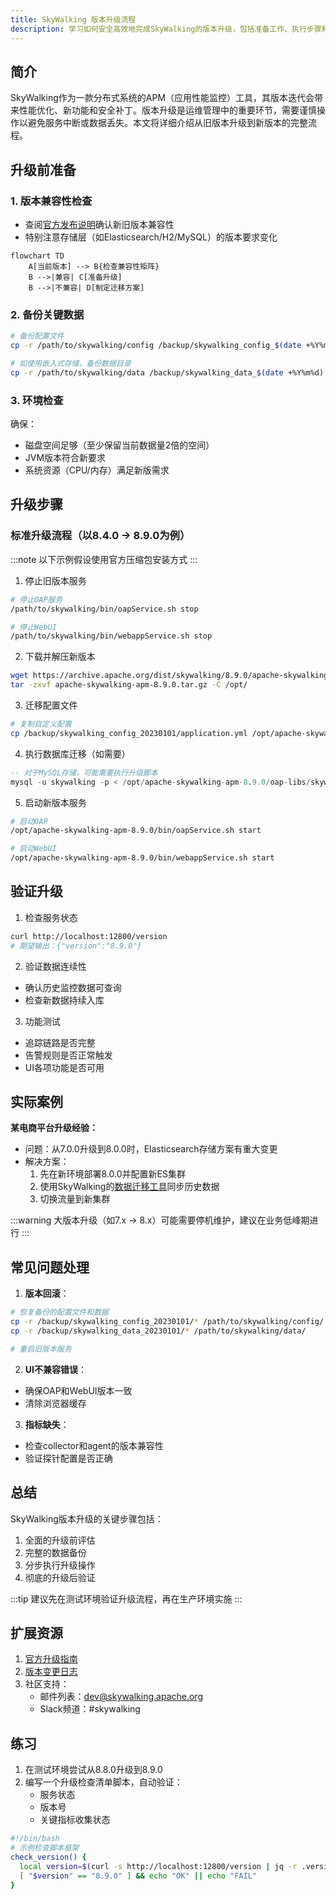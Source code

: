```yaml
---
title: SkyWalking 版本升级流程
description: 学习如何安全高效地完成SkyWalking的版本升级，包括准备工作、执行步骤和验证方法。
---
```


## 简介

SkyWalking作为一款分布式系统的APM（应用性能监控）工具，其版本迭代会带来性能优化、新功能和安全补丁。版本升级是运维管理中的重要环节，需要谨慎操作以避免服务中断或数据丢失。本文将详细介绍从旧版本升级到新版本的完整流程。

## 升级前准备

### 1. 版本兼容性检查
- 查阅[官方发布说明](https://skywalking.apache.org/release-notes/)确认新旧版本兼容性
- 特别注意存储层（如Elasticsearch/H2/MySQL）的版本要求变化

```mermaid
flowchart TD
    A[当前版本] --> B{检查兼容性矩阵}
    B -->|兼容| C[准备升级]
    B -->|不兼容| D[制定迁移方案]
```

### 2. 备份关键数据
```bash
# 备份配置文件
cp -r /path/to/skywalking/config /backup/skywalking_config_$(date +%Y%m%d)

# 如使用嵌入式存储，备份数据目录
cp -r /path/to/skywalking/data /backup/skywalking_data_$(date +%Y%m%d)
```

### 3. 环境检查
确保：
- 磁盘空间足够（至少保留当前数据量2倍的空间）
- JVM版本符合新要求
- 系统资源（CPU/内存）满足新版需求

## 升级步骤

### 标准升级流程（以8.4.0 → 8.9.0为例）

:::note
以下示例假设使用官方压缩包安装方式
:::

1. 停止旧版本服务
```bash
# 停止OAP服务
/path/to/skywalking/bin/oapService.sh stop

# 停止WebUI
/path/to/skywalking/bin/webappService.sh stop
```

2. 下载并解压新版本
```bash
wget https://archive.apache.org/dist/skywalking/8.9.0/apache-skywalking-apm-8.9.0.tar.gz
tar -zxvf apache-skywalking-apm-8.9.0.tar.gz -C /opt/
```

3. 迁移配置文件
```bash
# 复制自定义配置
cp /backup/skywalking_config_20230101/application.yml /opt/apache-skywalking-apm-8.9.0/config/
```

4. 执行数据库迁移（如需要）
```sql
-- 对于MySQL存储，可能需要执行升级脚本
mysql -u skywalking -p < /opt/apache-skywalking-apm-8.9.0/oap-libs/skywalking-mysql-migration-8.9.0.jar
```

5. 启动新版本服务
```bash
# 启动OAP
/opt/apache-skywalking-apm-8.9.0/bin/oapService.sh start

# 启动WebUI
/opt/apache-skywalking-apm-8.9.0/bin/webappService.sh start
```

## 验证升级

1. 检查服务状态
```bash
curl http://localhost:12800/version
# 期望输出：{"version":"8.9.0"}
```

2. 验证数据连续性
- 确认历史监控数据可查询
- 检查新数据持续入库

3. 功能测试
- 追踪链路是否完整
- 告警规则是否正常触发
- UI各项功能是否可用

## 实际案例

**某电商平台升级经验：**
- 问题：从7.0.0升级到8.0.0时，Elasticsearch存储方案有重大变更
- 解决方案：
  1. 先在新环境部署8.0.0并配置新ES集群
  2. 使用SkyWalking的[数据迁移工具](https://skywalking.apache.org/docs/main/latest/en/setup/backend/backend-storage/#data-migration)同步历史数据
  3. 切换流量到新集群

:::warning
大版本升级（如7.x → 8.x）可能需要停机维护，建议在业务低峰期进行
:::

## 常见问题处理

1. **版本回滚**：
```bash
# 恢复备份的配置文件和数据
cp -r /backup/skywalking_config_20230101/* /path/to/skywalking/config/
cp -r /backup/skywalking_data_20230101/* /path/to/skywalking/data/

# 重启旧版本服务
```

2. **UI不兼容错误**：
- 确保OAP和WebUI版本一致
- 清除浏览器缓存

3. **指标缺失**：
- 检查collector和agent的版本兼容性
- 验证探针配置是否正确

## 总结

SkyWalking版本升级的关键步骤包括：
1. 全面的升级前评估
2. 完整的数据备份
3. 分步执行升级操作
4. 彻底的升级后验证

:::tip
建议先在测试环境验证升级流程，再在生产环境实施
:::

## 扩展资源

1. [官方升级指南](https://skywalking.apache.org/docs/main/latest/en/FAQ/backend-upgrade/)
2. [版本变更日志](https://github.com/apache/skywalking/blob/master/CHANGES.md)
3. 社区支持：
   - 邮件列表：dev@skywalking.apache.org
   - Slack频道：#skywalking

## 练习

1. 在测试环境尝试从8.8.0升级到8.9.0
2. 编写一个升级检查清单脚本，自动验证：
   - 服务状态
   - 版本号
   - 关键指标收集状态
```bash
#!/bin/bash
# 示例检查脚本框架
check_version() {
  local version=$(curl -s http://localhost:12800/version | jq -r .version)
  [ "$version" == "8.9.0" ] && echo "OK" || echo "FAIL"
}
```
